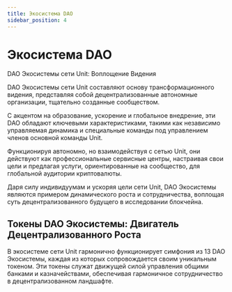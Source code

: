```yaml
---
title: Экосистема DAO
sidebar_position: 4
---
```


# Экосистема DAO

DAO Экосистемы сети Unit: Воплощение Видения

DAO Экосистемы сети Unit составляют основу трансформационного видения, представляя собой децентрализованные автономные организации, тщательно созданные сообществом.

С акцентом на образование, ускорение и глобальное внедрение, эти DAO обладают ключевыми характеристиками, такими как независимо управляемая динамика и специальные команды под управлением членов основной команды Unit.

Функционируя автономно, но взаимодействуя с сетью Unit, они действуют как профессиональные сервисные центры, настраивая свои цели и предлагая услуги, ориентированные на сообщество, для глобальной аудитории криптовалюты.

Даря силу индивидуумам и ускоряя цели сети Unit, DAO Экосистемы являются примером динамического роста и сотрудничества, воплощая суть децентрализованного будущего в исследовании блокчейна.

## Токены DAO Экосистемы: Двигатель Децентрализованного Роста

В экосистеме сети Unit гармонично функционирует симфония из 13 DAO Экосистемы, каждая из которых сопровождается своим уникальным токеном. Эти токены служат движущей силой управления общими банками и казначействами, обеспечивая гармоничное сотрудничество в децентрализованном ландшафте.


<DocCardList />
